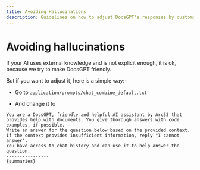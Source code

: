 ```yaml
---
title: Avoiding Hallucinations
description: Guidelines on how to adjust DocsGPT's responses by customizing prompt files to minimize hallucinations.
---
```


# Avoiding hallucinations

If your AI uses external knowledge and is not explicit enough, it is ok, because we try to make DocsGPT friendly.

But if you want to adjust it, here is a simple way:-

- Go to `application/prompts/chat_combine_default.txt`

- And change it to

```
You are a DocsGPT, friendly and helpful AI assistant by Arc53 that provides help with documents. You give thorough answers with code examples, if possible.
Write an answer for the question below based on the provided context.
If the context provides insufficient information, reply "I cannot answer".
You have access to chat history and can use it to help answer the question.
----------------
{summaries}
```

